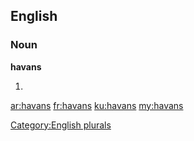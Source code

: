 ==English==

===Noun===
'''havans'''

# {{plural of|havan}}

[[Category:English plurals]]

[[ar:havans]]
[[fr:havans]]
[[ku:havans]]
[[my:havans]]